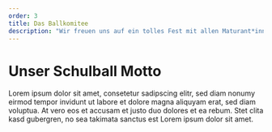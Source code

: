 ```yaml
---
order: 3
title: Das Ballkomitee
description: "Wir freuen uns auf ein tolles Fest mit allen Maturant*innen."
---
```


# Unser Schulball Motto

Lorem ipsum dolor sit amet, consetetur sadipscing elitr, sed diam nonumy eirmod tempor invidunt ut labore et dolore magna aliquyam erat, sed diam voluptua. At vero eos et accusam et justo duo dolores et ea rebum. Stet clita kasd gubergren, no sea takimata sanctus est Lorem ipsum dolor sit amet.
